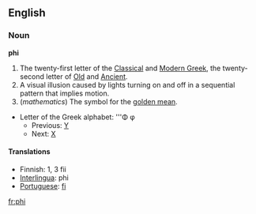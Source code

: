 {{wikipedia}}
==English==

===Noun===
'''phi'''  
# The twenty-first letter of the [[Classical Greek|Classical]] and [[Modern Greek]], the twenty-second letter of [[Old Greek|Old]] and [[Ancient Greek|Ancient]].
# A visual illusion caused by lights turning on and off in a sequential pattern that implies motion.
# (''mathematics'') The symbol for the [[golden mean]].
*Letter of the Greek alphabet: '''&#934; &#966;
**Previous: [[upsilon|&#933;]]
**Next: [[chi|&#935;]]

====Translations====
*Finnish: 1, 3 fii
*[[Interlingua]]: phi
*[[Portuguese]]: [[fi]] {{m}}

[[fr:phi]]